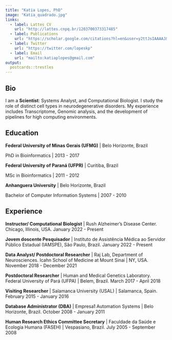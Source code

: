 ---
title: "Katia Lopes, PhD"
image: "Katia_quadrado.jpg"
links:
  - label: Lattes CV
    url: "http://lattes.cnpq.br/1203700373317485"
  - label: Publications
    url: "https://scholar.google.com/citations?hl=en&user=y2ttJsIAAAAJ&view_op=list_works&sortby=pubdate"
  - label: Twitter
    url: "https://twitter.com/lopeskp"
  - label: Email
    url: "mailto:katiaplopes@gmail.com"
output:
  postcards::trestles
---
 
## Bio

I am a **Scientist**: Systems Analyst, and Computational Biologist. I study the role of distinct cell types in neurodegenerative disorders. My experience includes Transcriptome, Genomic analysis, and the development of pipelines for high computing environments. 

## Education

**Federal University of Minas Gerais (UFMG)** | Belo Horizonte, Brazil

PhD in Bioinformatics | 2013 - 2017

**Federal University of Paraná (UFPR)** | Curitiba, Brazil

MSc in Bioinformatics | 2011 - 2012

**Anhanguera University** | Belo Horizonte, Brazil

Bachelor of Computer Information Systems | 2007 - 2010

## Experience

**Instructor/ Computational Biologist** | Rush Alzheimer’s Disease Center. Chicago, Illinois, USA. January 2022 - Present 

**Jovem doscente Pesquisador** | Instituto de Assistência Médica ao Servidor Público Estadual (IAMSPE), São Paulo, Brazil. January 2022 - Present 

**Data Analyst/ Postdoctoral Researcher** | Raj Lab, Department of Neurosciences. Icahn School of Medicine at Mount Sinai | NY, USA. November 2018 - December 2021

**Postdoctoral Researcher** | Human and Medical Genetics Laboratory. Federal University of Pará (UFPA) | Belem, Brazil. March 2017 - April 2018

**Visiting Researcher** | Salamanca University (USAL) | Salamanca, Spain. February 2015 - January 2016

**Database Administrator (DBA)** | Empresa1 Automation Systems | Belo Horizonte, Brazil. October 2008 - January 2011

**Human Research Ethics Committee Secretary** | Faculdade da Saúde e Ecologia Humana (FASEH) | Vespasiano, Brazil. July 2005 - September 2008



